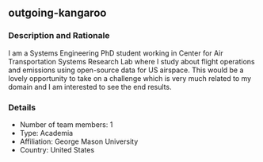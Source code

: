 ## outgoing-kangaroo

### Description and Rationale
I am a Systems Engineering PhD student working in Center for Air Transportation Systems Research Lab where I study about flight operations and emissions using open-source data for US airspace. This would be a lovely opportunity to take on a challenge which is very much related to my domain and I am interested to see the end results.

### Details

* Number of team members: 1
* Type: Academia
* Affiliation: George Mason University
* Country: United States

